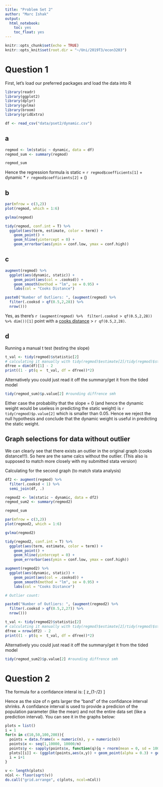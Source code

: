 ---
title: "Problem Set 2"
author: "Marc Ishak"
output:
  html_notebook:
    toc: yes
    toc_float: yes
---

```{r setup, include=FALSE}
knitr::opts_chunk$set(echo = TRUE)
knitr::opts_knit$set(root.dir = "~/Uni/2019T3/econ3203")

```

# Question 1
First, let's load our preferred packages and load the data into R
```{r}
library(readr)
library(ggplot2)
library(dplyr)
library(gvlma)
library(broom)
library(gridExtra)

df <- read_csv("data/pset2/dynamic.csv")  

```

## a

```{r}

regmod <- lm(static ~ dynamic, data = df)
regmod_sum <- summary(regmod)

regmod_sum

```
Hence the regression formula is static = `r regmod$coefficients[1]` + dynamic * `r regmod$coefficients[2]` + \(\epsilon\)

## b 

```{r, fig.width=8, fig.asp=1.5}
par(mfrow = c(3,2))
plot(regmod, which = 1:6)
```
```{r}
gvlma(regmod)

tidy(regmod, conf.int = T) %>% 
  ggplot(aes(term, estimate, color = term)) +
    geom_point() +
    geom_hline(yintercept = 0) +
    geom_errorbar(aes(ymin = conf.low, ymax = conf.high)) 

```


##  c

```{r}
augment(regmod) %>%
  ggplot(aes(dynamic, static)) + 
    geom_point(aes(col = .cooksd)) +
    geom_smooth(method = "lm", se = 0.95) +
    labs(col = "Cooks Distance")

paste0("Number of Outliers: ", (augment(regmod) %>% 
  filter(.cooksd > qf(0.5,2,28)) %>% 
  nrow()))

```

Yes, as there's `r (augment(regmod) %>%  filter(.cooksd > qf(0.5,2,28)) %>% dim())[1]` point with a [cooks distance](https://en.wikipedia.org/wiki/Cook%27s_distance)  >  `r qf(0.5,2,28)`.


## d
Running a manual t test (testing the slope)

```{r}
t_val <- tidy(regmod)$statistic[2] 
# calculating it manually with tidy(regmod)$estimate[2]/tidy(regmod)$std.error[2] also works
dfree = dim(df)[1] - 2
print((1 - pt(q =  t_val, df = dfree))*2)
```

Alternatively you could just read it off the summary/get it from the tided model
```{r}
tidy(regmod_sum)$p.value[2] #rounding diffrence smh
```

Either case the probability that the slope = 0 (and hence the dynamic weight would be useless in predicting the static weight) is  `r tidy(regmod)$p.value[2]` which is smaller than 0.05. Hence we reject the null hypothesis and conclude that the dynamic weight is useful in predicting the static weight.

## Graph selections for data without outlier

We can clearly see that there exists an outlier in the original graph (cooks distance!!!). So here are the same calcs without the outlier. (This also is supposed to match more closely with my submitted stata version)

Calculating for the second graph (to match stata analysis)

```{r}

df2 <- augment(regmod) %>%
  filter(.cooksd < 1) %>% 
  semi_join(df, .)

regmod2 <- lm(static ~ dynamic, data = df2)
regmod_sum2 <- summary(regmod2)

regmod_sum
```

```{r, fig.width=8, fig.asp=1.5}
par(mfrow = c(3,2))
plot(regmod2, which = 1:6)
```
```{r}
gvlma(regmod2)

tidy(regmod2, conf.int = T) %>% 
  ggplot(aes(term, estimate, color = term)) +
    geom_point() +
    geom_hline(yintercept = 0) +
    geom_errorbar(aes(ymin = conf.low, ymax = conf.high)) 

```

```{r}
augment(regmod2) %>%
  ggplot(aes(dynamic, static)) + 
    geom_point(aes(col = .cooksd)) +
    geom_smooth(method = "lm", se = 0.95) +
    labs(col = "Cooks Distance")

# Outlier count:

paste0("Number of Outliers: ", (augment(regmod2) %>% 
  filter(.cooksd > qf(0.5,2,27)) %>% 
  nrow()))


```



```{r}
t_val <- tidy(regmod2)$statistic[2] 
# calculating it manually with tidy(regmod)$estimate[2]/tidy(regmod)$std.error[2] also works
dfree = nrow(df2) - 2
print((1 - pt(q =  t_val, df = dfree))*2)
```

Alternatively you could just read it off the summary/get it from the tided model
```{r}
tidy(regmod_sum2)$p.value[2] #rounding diffrence smh
```

# Question 2

The formula for a confidance interal is:
\[
\hat{x} \pm  z_{1-\alpha/2}\frac{s}{\sqrt{n}}
\]

Hence as the size of n gets larger the "band" of the confidance interval shrinks. A confidance interval is used to provide a predicion of the population parameter (like the mean) and not the entire data set (like a prediction interval). You can see it in the graphs below:

```{r}


plots = list()
i = 1
for(n in c(10,50,100,200)){
  points = data.frame(x = numeric(n), y = numeric(n))
  points$x <- seq(1,10000, 10000/n)
  points$y <- sapply(points$x, function(q){q + rnorm(mean = 0, sd = 1000, n = 1)})
  plots[[i]] <- (ggplot(points,aes(x,y)) + geom_point(alpha = 0.3) + geom_smooth(method = "lm", se = 0.95, col = "red", fill = "blue"))
  i = i+1
}

v <- length(plots)
nCol <- floor(sqrt(v))
do.call("grid.arrange", c(plots, ncol=nCol))

```

